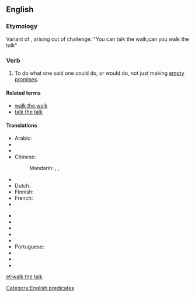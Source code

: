 ==English==

===Etymology===
Variant of {{term|walk the walk}}, arising out of challenge: "You can talk the walk,can you walk the talk"

===Verb===
{{head|en|verb|head=to [[walk]] the [[talk]]}}

# {{idiomatic|US}} To do what one said one could do, or would do, not just making [[empty promises]].

====Related terms====
* [[walk the walk]]
* [[talk the talk]]

====Translations====
{{trans-top|to act in accordance with one's words}}
* Arabic: {{t-|ar|التزم بوعودك|sc=Arab}}
* {{trreq|hy}}
* {{trreq|ca}}
* Chinese:
*: Mandarin: {{t|cmn|言出必行|sc=Hani}}, {{t|cmn|说到做到|sc=Hani}}, {{t|cmn|言行一致|sc=Hani}}
* {{trreq|cs}}
* Dutch: {{t-|nl|de daad bij het woord voegen}}
* Finnish: {{t-|fi|pitää puheensa}}
* French: {{t+|fr|faut que les bottines suivent les babines}}
* {{trreq|de}}
{{trans-mid}}
* {{trreq|hi}}
* {{trreq|it}}
* {{trreq|ja}}
* {{trreq|ko}}
* {{trreq|pl}}
* Portuguese: {{t+|pt|prometer}} {{t+|pt|e}} {{t+|pt|cumprir}}
* {{trreq|ru}}
* {{trreq|es}}
* {{trreq|vi}}
{{trans-bottom}}

[[Category:English predicates]]

[[et:walk the talk]]